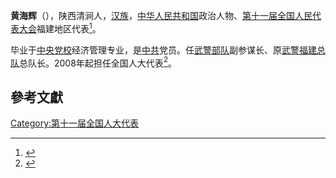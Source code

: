'''黄海辉'''（{{bd|1954年||}}），陕西清涧人，[[汉族|汉族]]，[[中华人民共和国|中华人民共和国]]政治人物、[[第十一届全国人民代表大会|第十一届全国人民代表大会]]福建地区代表<ref>{{cite web|author=新华网|title=第十一届全国人大代表|url=http://news.xinhuanet.com/ziliao/2008-03/03/content_7708230.htm?node=36628|publisher=新华网|accessdate=2014-01-07|archive-date=2014-01-10|archive-url=https://web.archive.org/web/20140110211415/http://news.xinhuanet.com/ziliao/2008-03/03/content_7708230.htm?node=36628|dead-url=no}}</ref>。

毕业于[[中央党校|中央党校]]经济管理专业，是[[中共|中共]]党员。任[[武警部队|武警部队]]副参谋长、原[[武警福建总队|武警福建总队]]总队长。2008年起担任全国人大代表<ref>{{cite news|title=全国人大代表信息-黄海辉|url=http://210.82.31.1:8084/delegate/viewDelegate.action?dbid=111110|accessdate=2013-04-05|newspaper=全国人大网|archive-url=https://web.archive.org/web/20140407055338/http://www.npc.gov.cn/delegate/viewDelegate.action?dbid=111110|archive-date=2014-04-07|dead-url=yes}}</ref>。

==參考文獻==
{{reflist}}
[[Category:第十一届全国人大代表|Category:第十一届全国人大代表]]